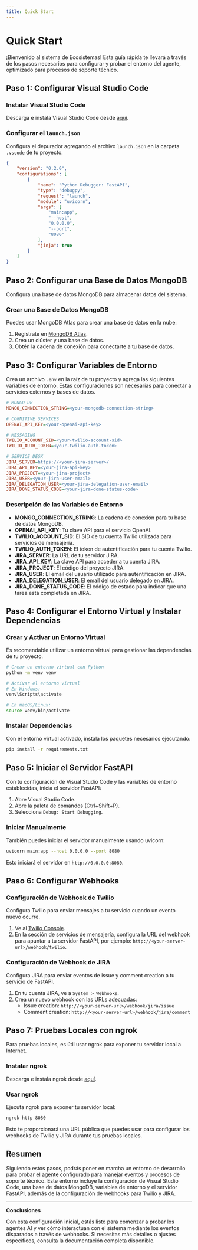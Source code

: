 ```yaml
---
title: Quick Start
---
```


# Quick Start

¡Bienvenido al sistema de Ecosistemas! Esta guía rápida te llevará a través de los pasos necesarios para configurar y probar el entorno del agente, optimizado para procesos de soporte técnico.

## Paso 1: Configurar Visual Studio Code

### Instalar Visual Studio Code

Descarga e instala Visual Studio Code desde [aquí](https://code.visualstudio.com/).

### Configurar el `launch.json`

Configura el depurador agregando el archivo `launch.json` en la carpeta `.vscode` de tu proyecto.

```json
{
    "version": "0.2.0",
    "configurations": [
        {
            "name": "Python Debugger: FastAPI",
            "type": "debugpy",
            "request": "launch",
            "module": "uvicorn",
            "args": [
                "main:app",
                "--host",
                "0.0.0.0",
                "--port",
                "8080"
            ],
            "jinja": true
        }
    ]
}
```

## Paso 2: Configurar una Base de Datos MongoDB

Configura una base de datos MongoDB para almacenar datos del sistema.

### Crear una Base de Datos MongoDB

Puedes usar MongoDB Atlas para crear una base de datos en la nube:
1. Regístrate en [MongoDB Atlas](https://www.mongodb.com/cloud/atlas).
2. Crea un clúster y una base de datos.
3. Obtén la cadena de conexión para conectarte a tu base de datos.

## Paso 3: Configurar Variables de Entorno

Crea un archivo `.env` en la raíz de tu proyecto y agrega las siguientes variables de entorno. Estas configuraciones son necesarias para conectar a servicios externos y bases de datos.

```ini
# MONGO DB
MONGO_CONNECTION_STRING=<your-mongodb-connection-string>

# COGNITIVE SERVICES
OPENAI_API_KEY=<your-openai-api-key>

# MESSAGING
TWILIO_ACCOUNT_SID=<your-twilio-account-sid>
TWILIO_AUTH_TOKEN=<your-twilio-auth-token>

# SERVICE DESK
JIRA_SERVER=https://<your-jira-server>/
JIRA_API_KEY=<your-jira-api-key>
JIRA_PROJECT=<your-jira-project>
JIRA_USER=<your-jira-user-email>
JIRA_DELEGATION_USER=<your-jira-delegation-user-email>
JIRA_DONE_STATUS_CODE=<your-jira-done-status-code>
```

### Descripción de las Variables de Entorno

- **MONGO_CONNECTION_STRING**: La cadena de conexión para tu base de datos MongoDB.
- **OPENAI_API_KEY**: Tu clave API para el servicio OpenAI.
- **TWILIO_ACCOUNT_SID**: El SID de tu cuenta Twilio utilizada para servicios de mensajería.
- **TWILIO_AUTH_TOKEN**: El token de autentificación para tu cuenta Twilio.
- **JIRA_SERVER**: La URL de tu servidor JIRA.
- **JIRA_API_KEY**: La clave API para acceder a tu cuenta JIRA.
- **JIRA_PROJECT**: El código del proyecto JIRA.
- **JIRA_USER**: El email del usuario utilizado para autentificación en JIRA.
- **JIRA_DELEGATION_USER**: El email del usuario delegado en JIRA.
- **JIRA_DONE_STATUS_CODE**: El código de estado para indicar que una tarea está completada en JIRA.

## Paso 4: Configurar el Entorno Virtual y Instalar Dependencias

### Crear y Activar un Entorno Virtual

Es recomendable utilizar un entorno virtual para gestionar las dependencias de tu proyecto. 

```bash
# Crear un entorno virtual con Python
python -m venv venv

# Activar el entorno virtual
# En Windows:
venv\Scripts\activate

# En macOS/Linux:
source venv/bin/activate
```

### Instalar Dependencias

Con el entorno virtual activado, instala los paquetes necesarios ejecutando:

```bash
pip install -r requirements.txt
```

## Paso 5: Iniciar el Servidor FastAPI

Con tu configuración de Visual Studio Code y las variables de entorno establecidas, inicia el servidor FastAPI:

1. Abre Visual Studio Code.
2. Abre la paleta de comandos (Ctrl+Shift+P).
3. Selecciona `Debug: Start Debugging`.

### Iniciar Manualmente

También puedes iniciar el servidor manualmente usando uvicorn:

```bash
uvicorn main:app --host 0.0.0.0 --port 8080
```

Esto iniciará el servidor en `http://0.0.0.0:8080`.

## Paso 6: Configurar Webhooks

### Configuración de Webhook de Twilio

Configura Twilio para enviar mensajes a tu servicio cuando un evento nuevo ocurre.

1. Ve al [Twilio Console](https://www.twilio.com/console).
2. En la sección de servicios de mensajería, configura la URL del webhook para apuntar a tu servidor FastAPI, por ejemplo: `http://<your-server-url>/webhook/twilio`.

### Configuración de Webhook de JIRA

Configura JIRA para enviar eventos de issue y comment creation a tu servicio de FastAPI. 

1. En tu cuenta JIRA, ve a `System > Webhooks`.
2. Crea un nuevo webhook con las URLs adecuadas:
    - Issue creation: `http://<your-server-url>/webhook/jira/issue`
    - Comment creation: `http://<your-server-url>/webhook/jira/comment`

## Paso 7: Pruebas Locales con ngrok

Para pruebas locales, es útil usar ngrok para exponer tu servidor local a Internet.

### Instalar ngrok

Descarga e instala ngrok desde [aquí](https://ngrok.com/download).

### Usar ngrok

Ejecuta ngrok para exponer tu servidor local:

```bash
ngrok http 8080
```

Esto te proporcionará una URL pública que puedes usar para configurar los webhooks de Twilio y JIRA durante tus pruebas locales.

## Resumen

Siguiendo estos pasos, podrás poner en marcha un entorno de desarrollo para probar el agente configurado para manejar eventos y procesos de soporte técnico. Este entorno incluye la configuración de Visual Studio Code, una base de datos MongoDB, variables de entorno y el servidor FastAPI, además de la configuración de webhooks para Twilio y JIRA.

--- 

**Conclusiones**

Con esta configuración inicial, estás listo para comenzar a probar los agentes AI y ver cómo interactúan con el sistema mediante los eventos disparados a través de webhooks. Si necesitas más detalles o ajustes específicos, consulta la documentación completa disponible.